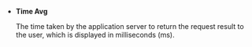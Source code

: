 - **Time Avg**

  The time taken by the application server to return the request result to the user, which is displayed in milliseconds (ms).
